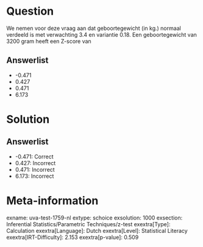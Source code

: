 Question
========

We nemen voor deze vraag aan dat geboortegewicht (in kg.) normaal
verdeeld is met verwachting 3.4 en variantie 0.18. Een geboortegewicht
van 3200 gram heeft een Z-score van

Answerlist
----------

* -0.471
* 0.427
* 0.471
* 6.173

Solution
========

Answerlist
----------

* -0.471: Correct
* 0.427: Incorrect
* 0.471: Incorrect
* 6.173: Incorrect

Meta-information
================
exname: uva-test-1759-nl
extype: schoice
exsolution: 1000
exsection: Inferential Statistics/Parametric Techniques/z-test
exextra[Type]: Calculation
exextra[Language]: Dutch
exextra[Level]: Statistical Literacy
exextra[IRT-Difficulty]: 2.153
exextra[p-value]: 0.509
